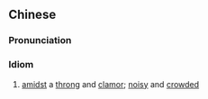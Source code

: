 {{also|前遮后拥}}
==Chinese==
{{zh-forms|s=前遮后拥}}

===Pronunciation===
{{zh-pron
|m=qiánzhēhòu擁
|cat=id
}}

===Idiom===
{{zh-idiom}}

# [[amidst]] a [[throng]] and [[clamor]]; [[noisy]] and [[crowded]]